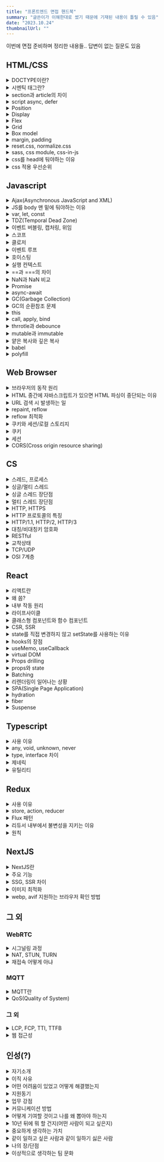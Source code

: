 ```yaml
---
title: "프론트엔드 면접 핸드북"
summary: "글쓴이가 이해한대로 썼기 때문에 기재된 내용이 틀릴 수 있음"
date: "2023.10.24"
thumbnailUrl: ""
---
```


이번에 면접 준비하며 정리한 내용들.. 답변이 없는 질문도 있음

## HTML/CSS

<details>
<summary>DOCTYPE이란?</summary>

&nbsp;선언된 페이지의 HTML 버전이 무엇인지를 웹 브라우저에 알려주는 역할을 하는 선언문

</details>

<details>
<summary>시멘틱 태그란?</summary>

&nbsp;의미있는 태그. 브라우저와 개발자는 태그 안에 들어있는 내용을 유추해가며 작업할 수 있다.

</details>

<details>
<summary>section과 article의 차이</summary>

&nbsp;`section`은 비슷한 특성의 컨텐츠를 담는 구역을 설정할 때 사용하고, `article`은 독립적인 내용들을 담을 때 사용

</details>

<details>
<summary>script async, defer</summary>

- async
  - HTML 파싱과 병렬적으로 스크립트를 다운받고, 다운로드가 끝난 시점에 HTML 파싱을 멈추고 스크립트 실행
  - 스크립트 내에 DOM을 조작하는 코드가 있다면 위험할 수 있음
- defer
    - HTML 파싱과 병렬적으로 스크립트를 다운받고, HTML 파싱이 완료된 이후에 스크립트 실행
</details>

<details>
<summary>Position</summary>

- static
    - 기본값으로, 요소들이 겹치지 않고 상 -> 하로 배치
- relative
    - 원래 배치되어야 할 위치에서 지정한 값만큼 떨어진 곳에 요소를 배치
- absolute
    - 가장 가까운 상위 요소(relative)의 위치를 기준으로 지정한 값만큼 떨어진 곳에 요소를 배치
- fixed
    - 웹 브라우저 화면 전체를 기준으로 배치. 스크롤을 하더라도 위치가 고정됨
- sticky
    - 설정한 위치(예를 들어, top: 10px)에 다다르기 전에는 static처럼 위치하다가 다다르면 fixed처럼 고정됨
</details>

<details>
<summary>Display</summary>

요소를 어떻게 보여줄지 지정
- none
    - 요소를 렌더링하지 않도록 설정
    - `visibility: hidden`과 달리 영역을 차지하지 않음
- block
    - 말 그대로 블럭모양
    - 줄바꿈이 일어남
- inline
    - 줄 형태, 안의 내용이 가로로 붙어있음
- inline-block
    - 블럭모양인데 안의 내용이 가로로 붙어있음
</details>

<details>
<summary>Flex</summary>

요소의 크기가 불분명하거나 동적인 경우에도, 각 요소를 정렬할 수 있는 효율적인 방법을 제공
</details>

<details>
<summary>Grid</summary>

- 2차원(행렬)의 레이아웃 시스템을 제공
- Flex는 비교적 단순한 1차원 레이아웃을 위하며, 더 복잡한 레이아웃을 위해 Grid를 사용
</details>

<details>
<summary>Box model</summary>

- 모든 HTML 요소는 박스 모양으로 구성
- HTML 요소를 padding, border, margin, content로 구분
</details>

<details>
<summary>margin, padding</summary>

border 기준으로 `margin`은 바깥, `padding`은 안쪽 여백을 의미
</details>

<details>
<summary>reset.css, normalize.css</summary>

- reset.css
    - 브라우저별로 각각 태그에 대한 기본 스타일링이 다르기 때문에, 기본적인 것들을 초기화해 사용
- normalize.css
    - 기존에 있던 것들을 최대한 훼손시키지 않고 이용
</details>

<details>
<summary>sass, css module, css-in-js</summary>

- css module
    - 클래스명이 충돌하는 단점을 극복
    - 간결한 클래스명을 이용해서 컴포넌트 단위로 스타일을 적용할 때 좋음
- sass
    - 변수 mixin 등이 있어 재사용성을 높힐 수 있음
    - 별도의 빌드단계를 거쳐 css 파일로 변환
    - import문을 사용해 변수처럼 사용 가능
- css-in-js
    - 자바스크립트 내에서 관리하기 때문에 내부응집도가 올라감
    - 동적으로 css를 변경하기 쉬움
</details>

<details>
<summary>css를 head에 둬야하는 이유</summary>

&nbsp;페이지가 처음 로드되면, HTML과 CSS가 파싱되는데 HTML은 DOM을 만들고, CSS는 CSSOM을 만든다. 2가지 모두 웹사이트에서 시각적인 부분을 만드는데 필요하기 때문에 빨리 읽어야함
</details>

<details>
<summary>css 적용 우선순위</summary>

1. `!important`
2. inline css
3. id
4. class, 추상클래스
5. 태그
6. 상위요소에 지정된 css
</details>

## Javascript

<details>
<summary>Ajax(Asynchronous JavaScript and XML)</summary>

&nbsp;클라이언트와 서버가 XML 데이터를 주고 받는 기술.

&nbsp;기존에는 클라이언트에서 서버로 요청을 보내고 응답을 받으면 다시 화면을 갱신해야 했고, 이 과정에서 많은 리소스가 낭비되었다. 이 문제를 해결하기 위해 Ajax는 페이지에서 필요한 일부만 갱신할 수 있도록 XMLHttpRequest 객체를 서버로 요청한다. 이로 인해 자원과 시간을 많이 아낄 수 있다.
</details>

<details>
<summary>JS를 body 맨 밑에 둬야하는 이유</summary>

&nbsp;HTML과 CSS가 모두 동작한 다음에 불러오기 때문에 미완성된 화면이 오랫동안 지속되지 않고, DOM 파싱이 완료된 시점에 실행되기 때문에 따로 추가 설정을 할 필요가 없다.
</details>

<details>
<summary>var, let, const</summary>

- var
    - 재선언, 재할당 가능
    - 함수 스코프
- let
    - 재할당
    - 블록 스코프
- const
    - 블록 스코프
</details>

<details>
<summary>TDZ(Temporal Dead Zone)</summary>

&nbsp;호이스팅이 일어났을 때, let, const는 var처럼 자동으로 초기값을 할당하지 않는다. 그래서 선언 전에 사용하려고 하면 메모리에 해당 변수가 존재하지 않아 ReferenceError를 발생시킨다. 이처럼 변수가 선언되고 해당 변수에 값이 할당되기 전까지를 TDZ라고 한다.
</details>

<details>
<summary>이벤트 버블링, 캡처링, 위임</summary>

- 버블링
    - 이벤트가 상위의 화면 요소들로 전달되는 특성
    - 거품이 점점 커진다 생각..
- 캡처링
    - 이벤트 버블링과 반대 방향으로 진행되는 이벤트 전파 방식
    - `event.stopPropagation()`로 막을 수 있음
- 이벤트 위임
    - 하위 요소에 이벤트를 따로따로 붙이지 않고, 상위 요소에서 하위 요소의 이벤트들을 제어하는 방식
    - 캡처링 이용
</details>

<details>
<summary>스코프</summary>

&nbsp;변수에 접근할 수 있는 범위
</details>

<details>
<summary>클로저</summary>

- 외부 함수에 접근할 수 있는 내부 함수 혹은 이러한 원리를 일컫는 용어
- 렉시컬 스코프(함수를 어디에 선언하였는지에 따라 결정되는 스코프)에 대한 참조와 함께 묶인 함수의 조합
- 장점
    - 데이터 보존
    - 캡슐화
    - 모듈화에 유리
- 예제
    - `myFunc = makeFunc()` 여기서 myFunc에는 displayName 함수가 할당되는데 myFunc() 여기서 console.log가 정상적으로 찍힘 왜?
        ```javascript
        function makeFunc() {
            const name = "Mozilla";
            function displayName() {
                console.log(name);
            }
            return displayName;
        }

        const myFunc = makeFunc();
        myFunc();
        ```
    - `makeFunc()`이 실행될 때 `name` 변수가 있는 환경에 대한 참조를 유지하기 때문
</details>

<details>
<summary>이벤트 루프</summary>

&nbsp;자바스크립트는 싱글 스레드 기반 언어이다. 스레드가 하나라는 말은 곧, 동시에 하나의 작업만을 처리할 수 있다는 말이다. 하지만 실제로 자바스크립트가 사용되는 환경을 생각해보면 많은 작업이 동시에 처리되고 있는 걸 볼 수 있다. 어떻게 된 일일까...

1. 모든 비동기 API들은 작업이 완료되면 콜백 함수를 태스크큐에 추가
2. 이벤트 루프는 '현재 실행 중인 태스크가 없을 때'(주로 콜스택이 비워졌을 때) 태스크큐의 실행가능한 첫 번째 태스크를 꺼내와 콜스택으로 보낸다.

- 마이크로 태스크 큐
    - promise callback
    - async function
    - queueMicrotask
    - process.nextTick()
    - 마이크로 태스크 큐를 우선적으로 처리
</details>

<details>
<summary>호이스팅</summary>

&nbsp;코드를 실행하기 전에 `var` 선언문과 `function` 선언문을 해당 스코프의 최상단으로 끌어올리는 것

&nbsp;함수 호이스팅이 발생하는 원인은 자바스크립트 변수 생성과 초기화가 분리되어 진행되기 때문
</details>

<details>
<summary>실행 컨텍스트</summary>

- 실행할 코드에 제공할 환경 정보들을 모아놓은 객체
- 자바스크립트는 동일한 환경에 있는 환경 정보들을 모든 실행 컨텍스트를 콜스택에 쌓아올린 후 실행하여 코드의 환경과 순서를 보장할 수 있게 됨

- 전역 컨텍스트 하나 생성 후, 함수 호출 시마다 컨텍스트가 생김
- 컨텍스트 생성 시, 컨텍스트 안에 변수객체, scope chain, this가 생성됨
- 컨텍스트 생성 후 함수가 실행되는데, 사용되는 변수들은 변수객체 안에서 값을 찾고, 없다면 스코프 체인을 따라 올라가며 찾음
- 함수 실행이 마무리되면 해당 컨텍스트는 사라짐
- 페이지가 종료되면 전역 컨텍스트가 사라짐(클로저 제외)
</details>

<details>
<summary>==과 ===의 차이</summary>

- ==는 변수의 값 비교
- ===는 변수의 유형을 고려해 비교
</details>

<details>
<summary>NaN과 NaN 비교</summary>

- NaN은 숫자가 아님을 나타냄 (Not a Number)
- 다른 NaN과 같지 않음
</details>

<details>
<summary>Promise</summary>

자바스크립트 비동기 처리에 사용되는 객체
- Pending(대기)
    - new Promise() 메서드를 호출하면 이 상태
- Fulfilled(이행)
    - resolve()를 실행하면 then을 이용해 처리 결과 값을 받을 수 있는 상태
- Rejected(실패)
    - reject()를 호출하면 실패 상태가 되고, catch로 에러를 받을 수 있는 상태
</details>

<details>
<summary>async-await</summary>

&nbsp;기존의 비동기 처리 방식인 콜백 함수와 Promise의 단점을 보완하고 개발자가 읽기 좋은 코드로 작성할 수 있게 도와줌
</details>

<details>
<summary>GC(Garbage Collection)</summary>

&nbsp;메모리 할당을 추적하고 할당된 메모리 블럭이 더이상 필요하지 않게 되었는지를 판단하여 메모리를 회수하는 것
</details>

<details>
<summary>GC의 순환참조 문제</summary>

- 레퍼런스 카운팅
    - 메모리 할당과 해제가 한 블럭 이내에서 이뤄질 수 없는 경우 사용
    - 동적으로 할당된 메모리를 참조하는 객체의 수
    - 레퍼런스 카운트는 처음 선언을 할 때 값이 1이 되고 카운트 값이 0이 되는 순간 메모리에서 제거됨
- 순환 참조 문제
    - 두 객체가 서로 참조하는 속성으로 생성되어 순환 구조를 생성한 경우, 스코프를 벗어나더라도 두 객체가 서로를 참조하므로 레퍼런스 카운트가 0이 되지 않음
    - 레퍼런스 카운팅으로 해결할 방법이 없음
    - 메모리 누수의 원인이 됨
- Mark & Sweep
    - 자바스크립트 엔진에서 이 알고리즘을 사용
    - 최적화 없이 구현 시, 전체 객체를 탐색하므로 엔진에 영향을 미침
    - 시작하는 노드를 루트라고 하고 사용되는 메모리 공간과 출처를 연결, 루트가 참조하고 있는 모든 객체를 방문해 마크하고, 마크되지 않은 모든 객체를 메모리에서 삭제
</details>

<details>
<summary>this</summary>

- 자신이 속한 객체 또는 자신이 생성할 인스턴스를 가리키는 자기 참조변수
- 함수를 호출한 객체를 의미
- this는 어떤 위치에 있느냐, 어디서 호출하느냐, 어떤 함수에 있느냐에 따라 참조값이 달라지는 특성이 있어 사용 시 주의해야함
    - 일반 함수로 호출할 경우, 글로벌 객체(window)
    - 메서드로 호출할 경우 이를 호출한 객체
    - call, apply, bind 사용 시, 메서드에 첫 번째 인수로 전달하는 객체
- 바인딩이란?
    - 식별자와 값을 연결하는 과정
    - 변수선언은 변수 이름과 확보된 메모리 공간의 주소를 바인딩 하는 것
</details>

<details>
<summary>call, apply, bind</summary>

&nbsp;함수를 실행하고 함수의 첫 번째 인자로 전달하는 값에 `this` 바인딩
- call
    - 두 번째 인자부터 차례로 **값**을 전달
- apply
    - 인자를 **배열**로 전달
- bind
    - 함수를 실행하지 않고, 새로운 함수를 반환
    - 반환된 새로운 함수를 실행해야 원본 함수가 실행됨

</details>

<details>
<summary>thrrotle과 debounce</summary>

- debounce
    - 이벤트를 그룹화하여 특정시간이 지난 후, 하나의 이벤트만 발생하도록 하는 기술
    - 검색어 자동완성에 많이 사용
- throttle
    - 이벤트를 일정한 주기마다 발생하도록 하는 기술
    - 스크롤 이벤트에 많이 사용
</details>

<details>
<summary>mutable과 immutable</summary>

- mutable
    - 변할 수 있음
    - 참조타입(객체, 배열, 함수)
    - 해당 데이터 주소를 찾아서 값을 변경함
- immutable
    - 불변
    - 원시타입(String, Number, Boolean, Null, Undefined)
    - 해당 데이터 주소와 별개의 새로운 주소에 값이 할당
</details>

<details>
<summary>얕은 복사와 깊은 복사</summary>

- 얕은 복사
    - 객체 복사 시, 원본 값과 복사된 값이 같은 참조(= 메모리 주소)를 가리키는 것
    - 얕은 복사 후, 해당 변수를 재사용하여 수정한다면 원본 값도 변하므로 주의
    - `Object.assign()`, 전개 구문
- 깊은 복사
    - 복사된 객체가 다른 주소를 참조하며 내부의 값만 복사
    - 재귀함수, `JSON.parse()`, `JSON.stringify()` 이용

</details>

<details>
<summary>babel</summary>

&nbsp;트랜스파일러로, 모던 자바스크립트 코드를 구 표준을 준수하는 코드로 변환해줌

</details>

<details>
<summary>polyfill</summary>

&nbsp;개발자가 특정 기능이 기원되지 않는 브라우저를 위해 사용할 수 있는 코드 조각이나 플러그인. 브라우저에서 지원하지 않는 기능들에 대한 호환성 작업을 채워넣는다고 해서 `polyfill`이라 칭함

</details>

## Web Browser

<details>
<summary>브라우저의 동작 원리</summary>

1. 렌더링 엔진은 먼저 HTML을 파싱해서 DOM 트리 구축
2. CSS 파싱 CSSOM 트리 구축
3. 자바스크립트 실행
4. DOM + CSSOM 렌더 트리 구축
5. 화면에 배치(Layout + reflow)
6. 그리기(paint)

</details>

<details>
<summary>HTML 중간에 자바스크립트가 있으면 HTML 파싱이 중단되는 이유</summary>

- 자바스크립트는 DOM을 변경시킬 수 있음
- 스크립트가 아직 그려지지 않은 DOM 트리 노드에 접근 시, 오류 발생 가능성이 있음
- body 태그 최하단에 script 태그 삽입 권장
</details>

<details>
<summary>URL 검색 시 발생하는 일</summary>

1. 웹 브라우저가 해당 도메인의 IP 주소 탐색
    - 캐시 확인 후 없을 경우, DNS 서버에서 IP 주소 탐색
2. 웹 브라우저가 서버와의 TCP 연결 시작
3. 웹 브라우저가 HTTP 요청을 서버로 전송
4. 웹 서버가 요청을 수행하고 응답 전송
5. 웹 브라우저가 콘텐츠 렌더링
</details>

<details>
<summary>repaint, reflow</summary>

- repaint
    - 웹 페이지의 일부 또는 전부를 다시 처리하고 그려야 할 때
    - 생성된 DOM 노드의 너비, 높이 위치 등을 변경했을 때 영향을 받는 모든 노드의 수치를 계산하여 렌더트리 재생성
- reflow
    - 변경된 요소를 화면에 그리는 작업
    - repaint 이후에 필히 실행됨
    - reflow만 일어나는 작업
        - visibility, background-color, outline, opacity
        - 다른 노드에 영향을 주지 않고 발생하기 때문
</details>

<details>
<summary>reflow 최적화</summary>

- 애니메이션은 position fixed 또는 absolute로 설정
- transform 속성은 reflow가 일어나지 않음
- 안 쓰는 노드는 렌더트리에서 제외시키기
- table 태그 지양
    - 테이블 컨텐츠는 컨텐츠 변경 시 테이블 너비가 다시 계산되고 모든 셀의 reflow가 발생
- inline style 최소화
    - HTML 파싱 시 레이아웃에 영향을 미쳐 reflow 발생
</details>

<details>
<summary>쿠키와 세션/로컬 스토리지</summary>

- 쿠키
    - 저장공간이 4KB로 적음
- 세션 스토리지
    - 브라우저 종료 시 날아감
- 로컬 스토리지
    - 브라우저에 남아있음

</details>

<details>
<summary>쿠키</summary>

- 일정 시간동안 데이터 보관
- 서버에 접속 시, 접속한 클라이언트 정보를 PC에 저장했다가 재사용
- 클라이언트에서 쿠키 설정하는 방법
    - `document.cookie = "test=test"`로 세팅
- 서버에서 쿠키 설정하는 방법
    - 응답 헤더에 'Set-Cookie' 설정
- 서버에서 쿠키를 세팅하면 XSS 공격에 취약한데 어떻게 해결?
    - 응답 헤더에 `Set-Cookie` 설정 시 HttpOnly 옵션 세팅
        ```java
        response.setHeader("Set-Cookie", "test=test; HttpOnly");
        ```

</details>

<details>
<summary>세션</summary>

</details>

<details>
<summary>CORS(Cross origin resource sharing)</summary>

- 요청 헤더의 origin과 응답 헤더의 origin 비교 -> origin의 프로토콜(http, https), 호스트, 포트 중 하나라도 다르면 CORS 에러 발생
- 발생 주체는 브라우저
- 서버에서 응답 헤더에 `Access-Control-Allow-Origin`에 허용 출처를 내려보내 해결
- Preflight
    - 본 요청 보내기 전에 안전한 요청인지 확인을 위해 브라우저에서 보내는 예비 요청
    - HTTP 메소드 중 OPTIONS라는 요청이 사용됨
    - preflight 요청을 캐싱시키는 방법
        - 응답 헤더의 `Access-ControlMax-Age` 캐싱 시간 명시

</details>

## CS

<details>
<summary>스레드, 프로세스</summary>

- 스레드
    - 프로세스가 할당받은 자원을 이용하는 실행의 단위
    - 프로세스 내의 Heap, Data, Code 영역을 공유
    - 각각 Stack과 PC 레지스터 값 보유
    - 프로세스 하나를 사용하기 위해 소요되는 시간을 줄이고 효율을 높이기 위해 등장
    - 별도의 Stack을 가지지만 Heap은 공유하므로 서로 다른 스레드에서 가져와 읽고 쓰기 가능
- 프로세스
    - 프로그램이 돌아가고 있는 상태
    - Stack, Heap, Data, Text 영역으로 구성되어 할당
    - 메모리에 별도의 주소 공간에서 실행되기 때문에 다른 프로세스의 변수나 자료구조에 접근 불가
</details>

<details>
<summary>싱글/멀티 스레드</summary>

- 싱글스레드
    - 하나의 프로세스에서 하나의 스레드로만 실행
- 멀티스레드
    - CPU의 최대 활용을 위해 프로그램의 둘 이상을 동시에 실행하는 기술
    - 이는 컨텍스트 스위칭을 통해 이루어짐
</details>

<details>
<summary>싱글 스레드 장단점</summary>

- 장점
    - 컨텍스트 스위칭 필요없음
    - 자원접근 동기화 고려하지 않아도 됨
    - 단순히 CPU만을 사용하는 계산작업이라면, 오히려 멀티스레드보다 싱글스레드로 프로그래밍하는 것이 더 효율적
    - 프로그래밍 난이도가 쉽고, CPU, 메모리를 적게 사용
- 단점
    - 여러 개의 CPU를 활용하지 못함
    - 연산량이 많은 작업을 하는 경우, 그 작업이 완료되어야 다른 작업을 수행할 수 있음
    - 싱글 스레드 모델은 에러 처리를 못하는 경우 멈춤(멀티 스레드 모델은 에러 발생 시 새로운 스레드를 생성하여 극복)

</details>

<details>
<summary>멀티 스레드 장단점</summary>

- 장점
    - 프로그램의 일부분(스레드 중 하나)이 중단되거나 긴 작업을 수행하더라도 프로그램의 수행이 계속 되어 사용자에 대한 **응답성**이 증가
    - 프로세스 내 자원들과 메모리를 공유하기 때문에 메모리 공간과 시스템 자원 소모가 줄어듦(**경제성**)
    - 다중 CPU 구조에서는 각각의 스레드가 다른 프로세서에서 병렬로 수행될 수 있으므로 병렬성이 증가(**멀티프로세서의 활용**)
- 단점
    - 컨텍스트 스위칭, 동기화 등의 이유 때문에 싱글 코어 멀티 스레딩은 스레드 생성 시간이 오히려 오버헤드로 작용해 싱글 스레드보다 느림
    - 스레드는 힙, 데이터 영역을 공유하기 때문에 타 스레드가 사용 중인 값에 접근하여 이상한 값을 읽어올 수 있기 때문에 **동기화가 필요함**
    - 멀티 스레딩을 위해서는 운영체제의 지원이 필요
    - 멀티 스레드 모델은 프로그래밍 난이도가 높으며, 스레드 수만큼 자원을 많이 사용
</details>

<details>
<summary>HTTP, HTTPS</summary>

- HTTP
    - Hypertext Transfer Protocol
    - 서로 다른 시스템들 사이에 통신을 주고 받게 해주는 가장 기본적인 프로토콜
- HTTPS
    - Hypertext Transfer Protocol Secure
    - HTTP에 데이터 암호화가 추가된 프로토콜
    - HTTPS를 사용하기 위해서는 인증된 기관 CA(Certificate Authority)에 공개키를 전송하여 인증서를 발급받아야 함
</details>

<details>
<summary>HTTP 프로토콜의 특징</summary>

- 클라이언트-서버 구조로 되어있음
- 무상태 프로토콜(Stateless)
    - 서버가 클라이언트의 이전 상태를 보존하지 않음
    - 이때문에 로그인 상태를 유지하려면 다른 방법을 이용해야함
- 비연결성(Connectionless)
    - 클라이언트가 서버의 응답을 받으면 연결을 끊어버림
    - 서버의 자원을 효율적으로 관리
</details>

<details>
<summary>HTTP/1.1, HTTP/2, HTTP/3</summary>

- HTTP/1.1
    - 연결(Connection) 하나 당 하나의 요청을 처리
    - 매 요청마다 중복된 헤더를 전송하게 되어 무거운 헤더가 단점
- HTTP/2
    - 연결 하나로 동시에 여러 개의 메시지를 주고 받을 수 있음
    - 클라이언트가 여러 번 중복 요청 시 HPACK 압축 방식을 이용한 헤더 압축 전송
- HTTP/3
    - 1.1, 2.0과 달리 UDP 기반 프로토콜인 QUIC를 이용해 통신
    - 안전하고 암호화된 방식으로만 수행될 수 있음
</details>

<details>
<summary>대칭/비대칭키 암호화</summary>

- 대칭키 암호화
    - 클라이언트와 서버가 동일한 키를 사용해서 암호화와 복호화를 진행
    - 키가 노출되면 매우 위험할 수 있지만 연산속도가 빠름
- 비대칭키 암호화
    - 1개의 쌍으로 구성된 공개키와 개인키를 이용해 암호화와 복호화를 진행
    - 키가 노출되어도 비교적 안전할 수 있지만 연산속도가 느림

</details>

<details>
<summary>RESTful</summary>

</details>

<details>
<summary>교착상태</summary>

</details>

<details>
<summary>TCP/UDP</summary>

</details>

<details>
<summary>OSI 7계층</summary>

</details>

## React

<details>
<summary>리액트란</summary>

&nbsp;UI 구축을 위한 자바스크립트 라이브러리
</details>

<details>
<summary>왜 씀?</summary>

- 가상 돔의 사용으로 앱 성능 향상
- 클라이언트, 서버 사이드 렌더링 지원 가능
- 컴포넌트 기반 작업으로 효율적인 코드 분리 가능
- 가독성이 높아 유지보수가 비교적 쉬움
- 많은 커뮤니티
</details>

<details>
<summary>내부 작동 원리</summary>

&nbsp;virtual DOM이 변경될 때 실제 DOM을 변경하도록 되어있음(재조정)
</details>

<details>
<summary>라이프사이클</summary>

- componentDidMount
- render
- componentDidUpdate
- componentWillUnmount
</details>

<details>
<summary>클래스형 컴포넌트와 함수 컴포넌트</summary>

- 클래스형 컴포넌트
    - 여러 단계의 상속으로 이루어짐
    - 라이프 사이클을 가짐
- 함수 컴포넌트
    - hook을 사용해 라이프 사이크에 따른 동작
    - 가독성이 좋음
</details>

<details>
<summary>CSR, SSR</summary>

- CSR(Client Side Rendering)
    - 클라이언트쪽에서 렌더링이 일어남
    - 첨에 빈 페이지이다가 HTML, JS 다운로드 후 렌더링

- SSR(Server Side Rendering)
    - 서버쪽에서 렌더링이 끝난 후 클라에 전달
    - 서버에서 HTML 전달 -> 첨에 HTML 렌더링된 상태
    - 자바스크립트 다운로드, 컴파일 후 상호작용 가능

- 첫 페이지 로딩시간은 SSR이 평균적으로 빠름
- 다른 페이지로 이동 시, SSR은 처음과 동일한 과정 반복 -> CSR이 평균적으로 빠름
- SEO 대응은 SSR이 용이
    - 대부분의 웹 크롤러들은 JS를 실행시키지 못하고 HTML에서만 컨텐츠를 수집하기 때문

</details>

<details>
<summary>state를 직접 변경하지 않고 setState를 사용하는 이유</summary>

- state는 불변성을 유지해야함
- 얕은 비교를 통해 리렌더링을 실행하는데, state가 참조형일 때 동일 참조일 경우 리렌더링을 실행하지 않음
</details>

<details>
<summary>hooks의 장점</summary>

- 로직의 재사용
- 관리가 쉬움
- 가독성이 좋음
- 코드가 간결함
</details>

<details>
<summary>useMemo, useCallback</summary>

- useMemo
    - 메모이제이션된 값을 반환
- useCallback
    - 메모이제이션된 함수를 반환
</details>

<details>
<summary>virtual DOM</summary>

&nbsp;DOM을 가볍게 만든 자바스크립트 표현
</details>

<details>
<summary>Props drilling</summary>

&nbsp;props를 오로지 하위 컴포넌트로 전달하는 용도로만 쓰이는 컴포넌트들을 여러개 거쳐 데이터를 전달하는 과정
</details>

<details>
<summary>props와 state</summary>

- props
    - 부모에서 자식 컴포넌트로 전달하는 읽기 전용 데이터
- state
    - 본인 컴포넌트 내부에서 관리하는 변경 가능한 데이터
</details>

<details>
<summary>Batching</summary>

- state가 변경되었을 때, render 함수가 여러번 호출되는 것을 방지하기 위해 한 번만 호출하도록 하는 것
- 여러 개의 상태 변경을 한 번에 묶어서 처리
</details>

<details>
<summary>리렌더링이 일어나는 상황</summary>

- state가 변경됐을 때
- props가 변경됐을 때
- 부모 컴포넌트가 리렌더링 될 때
- forceUpdate 함수가 실행될 때
</details>

<details>
<summary>SPA(Single Page Application)</summary>

- 뭐임?
    - 모든 리소스를 최초에 한 번 다운로드하고, 이후에 새로운 데이터 요청 시 필요한 데이터만을 전달받아 페이지를 갱신
    - CSR 방식으로 렌더링
- 장점
    - 빠른 페이지 이동 가능 및 깜빡거림이 없음
    - 필요한 리소스만 부분적으로 로딩
    - 모듈화 또는 컴포넌트별 개발이 용이
- 단점
    - 처음에 모든 리소스를 한번에 다운로드 하기 때문에 초기 구동 속도가 느림
    - SEO가 어려움(검색 엔진이 앱 로딩 전 빈 상태의 코드를 크롤링하기 때문)
    - 코드가 외부에 노출됨
</details>

<details>
<summary>hydration</summary>

&nbsp;서버단에서 정적 페이지를 렌더링, JS파일 번들링 후 클라단에 보내주는데(SSR).. 그 DOM에는 이벤트가 하나도 없는 메마른 상태일 것. 그래서 인제 hydration(직역하면 수분 보충) 그 DOM 노드들에 이벤트 핸들러를 매칭시켜 동적으로 상호작용 하도록 촉촉하게 바꿔주는.. 수분 보충해주는 그런.. 그런 것

&nbsp;React v16~ `React.hydrate`
</details>

<details>
<summary>fiber</summary>

- React v16 전까지 재귀방식의 알고리즘을 virtualDom의 재조정에 사용
- 변경해야 할 노드가 너무 많은 경우 콜스택이 다 비게 될 때까지 메인 스레드가 다른 작업을 못함
- 재귀동작에서 체인형 링크드 리스트로 수정
- 특정 작업에 우선순위를 매겨 작업의 작은 조각들을 동시적으로 일시 정지, 재가동 할 수 있게 함
</details>

<details>
<summary>Suspense</summary>

- 컴포넌트 Lazy Loading이나 Data Fetching 등의 비동기 처리를 하는 동안 fallback 화면을 띄워줌
- Relay, SWR, React-Query, Recoil 지원
</details>

## Typescript

<details>
<summary>사용 이유</summary>

- 오류를 잡아내기 쉬움(컴파일 단계에서 오류 잡기 가능)
- 생산성 향상
- 코드 유지보수성 향상
</details>

<details>
<summary>any, void, unknown, never</summary>

- any
    - 예외
    - 모든 타입의 변수에 any 타입 값을 할당 가능하고, any 타입의 변수에 모든 값을 할당 가능함
- unknown
    - 모든 타입의 상위 개념
    - unknown 타입의 변수에 모든 값을 할당 가능
- never
    - 최하위 개념
    - never 타입에 아무것도 할당 불가 그러나 아무 타입의 변수에 never 타입 변수 할당 가능
- void
    - undefined의 상위 개념
    - void 반환으로 선언한 함수에서 undefined를 반환해도 오류 발생하지 않음

</details>

<details>
<summary>type, interface 차이</summary>

- type
    - 원시 타입
    - 튜플 타입
    - 함수 타입
    - 유니온 타입
    - 매핑된 타입
- interface
    - 객체 타입 정의 또는 타입 사용할 필요가 없을 경우
    - 자동 병합을 활용해야할 경우
</details>

<details>
<summary>제네릭</summary>

&nbsp;타입을 파라미터처럼 사용하는 것

</details>

<details>
<summary>유틸리티</summary>

- 이미 정의해 놓은 타입을 변환할 때 사용하기 좋은 문법
- Partial(부분집합)
- Pick(몇 개 찝어 쓰기)
- Omit(몇 개 버리고 쓰기)
</details>

## Redux

<details>
<summary>사용 이유</summary>

- Props drilling 문제 해결
- devtool이 있음

</details>

<details>
<summary>store, action, reducer</summary>

- store
    - 상태가 관리되는 곳
- action
    - 앱에서 스토어에 보낼 데이터
- reducer
    - action을 reducer에 전달하면 reducer가 store의 상태를 업데이트
    - action을 reducer에 전달하려면 dispatch 메소드 사용

</details>

<details>
<summary>Flux 패턴</summary>

&nbsp;사용자 입력을 기반으로 Action을 만들고, Action을 Dispatcher에 전달하여 Store의 데이터를 변경한 뒤 View에 반영하는 단방향 데이터 흐름
</details>

<details>
<summary>리듀서 내부에서 불변성을 지키는 이유</summary>

&nbsp;참조값을 비교하여 상태변화를 감지하기 때문
</details>

<details>
<summary>원칙</summary>

1. 상태는 store에서 집중관리
2. 상태는 불변하며, action만이 상태교체를 요청할 수 있음
3. 변화는 순수함수(reducer)로 작성해야함
</details>

## NextJS

<details>
<summary>NextJS란</summary>

&nbsp;vercel에서 개발한 리액트 프레임워크
</details>

<details>
<summary>주요 기능</summary>

- hot reloading
- automatic routing
- single file components
- server rendering
- code splitting
등등
</details>

<details>
<summary>SSG, SSR 차이</summary>

&nbsp;SSG는 빌드 시간에 만들어진 HTML을 요청에 따라 재사용한다(블로그, 마켓팅 사이트 등 요청에 따라 응답이 매번 변화하지 않는 사이트에 사용). 그에 반해 SSR의 경우, 요청에 따라 그때그때 HTML을 생성한다(실시간으로 요청에 따라 응답이 다른 사이트에 사용).
</details>

<details>
<summary>이미지 최적화</summary>

1. 디바이스 사이즈에 따른 이미지 크기 조정
2. 이미지가 로드될 때 레이아웃이 변경되는 것을 방지
3. lazy loading(placeholder 설정 가능)를 통한 빠른 페이지 로드
</details>

<details>
<summary>webp, avif 지원하는 브라우저 확인 방법</summary>

요청 헤더에 Accept로 지원하는 확장자를 실어보냄
</details>

## 그 외

### WebRTC
<details>
<summary>시그널링 과정</summary>

1. A SDP 오퍼 생성 후 시그널링 채널을 통해 원격 피어에 전달
2. B 오퍼 수신 후 오퍼 설정, 시그널링 채널을 통해 답변 전송
3. A 답변 받은 후 setLocalDescription을 사용해 설정
4. STUN 또는 TURN 서버를 사용해 RTCPeerConnection 객체를 생성
5. peerConnection에 connectionstatechange 이벤트 받아서 connected 상태일 경우 성공적 연결
</details>

<details>
<summary>NAT, STUN, TURN</summary>

- NAT(Network Address Translation)
    - Private IP를 Public IP와 1:1로 대응시켜 변화하는 장치
- ICE(Interactive Connectivity Establishment)
    - ICE는 두 단말이 서로 통신할 수 있는 최적의 경로를 찾을 수 있도록 도와주는 프레임워크
    - ICE는 혼자 작동하지 않으며 STUN, TURN 서버 사용
- STUN(Session Traversal Utilities for NAT)
    - 해당 Peer의 Public IP 주소를 보내는 역할
    - 두 Peer가 같은 NAT 환경에 있을 경우나 NAT의 보안 정책이 엄격할 때는 좋지 않음
- TURN(Traversal Using Relays around NAT)
    - 각 Peer들이 TURN 서버를 경유하여 통신
    - STUN에 비해 리소스 낭비가 심함
</details>

<details>
<summary>재접속 어떻게 아냐</summary>

&nbsp;`connectionstatechange` 이벤트에서 disconnected 떴다가 재접속되면 connected 이벤트가 날아옴
</details>

### MQTT

<details>
<summary>MQTT란</summary>

&nbsp;Publisher, Broker, Subscriber 구조로 이루어져 Publisher가 Topic을 발행하고, Subscriber는 Topic을 구독한다. Broker는 중계자 역할을 하며, 1:1, 1:N 통신이 가능하다.
</details>

<details>
<summary>QoS(Quality of System)</summary>

&nbsp;서비스의 품질 단계 설정
- 0단계
    - 메시지를 보내고 잘 갔는지 확인 하지 않음
- 1단계
    - 메시지가 전달되었다는 신호를 받고, 신호가 안 오면 올 때까지 계속해서 메시지를 전송
    - 메시지를 중복으로 발행할 가능성이 있음
- 2단계
    - 4way handshaking을 사용하여 정확히 한 번의 메시지 전송을 보장하는 방법
</details>

### 그 외

<details>
<summary>LCP, FCP, TTI, TTFB</summary>

- LCP(Largest Contentful Paint)
    - 용량 젤 큰 컨텐츠 표시되는 시점
- FCP(First Contentful Paint)
    - 컨텐츠의 일부가 화면에 렌더링될 때까지의 시간
- TTI(Time To Interactive)
    - 웹 페이지가 완전히 상호작용 가능하게된 시간
- TTFB(Time To First Byte)
    - 페이지 요청 시, 서버에서 데이터의 첫 번째 바이트가 도착하는 시간

</details>

<details>
<summary>웹 접근성</summary>

- 장애인이나 고령자분들이 웹 사이트에서 제공하는 정보를 비장애인과 동등하게 접근하고 이용 할 수 있도록 보장하는 것
- 적절한 대체텍스트
- 색에 무관한 콘텐츠 인식
- 키보드만으로 사용 가능하도록
- 응답시간 조절 가능하도록
- 정지 기능 제공
- 제목 제공
등등..
</details>

## 인성(?)

<details>
<summary>자기소개</summary>

</details>

<details>
<summary>이직 사유</summary>

</details>

<details>
<summary>어떤 어려움이 있었고 어떻게 해결했는지</summary>

</details>

<details>
<summary>지원동기</summary>

</details>

<details>
<summary>업무 강점</summary>

</details>

<details>
<summary>커뮤니케이션 방법</summary>

</details>

<details>
<summary>어떻게 기여할 것이고 나를 왜 뽑아야 하는지</summary>

</details>

<details>
<summary>10년 뒤에 뭐 할 건지(어떤 사람이 되고 싶은지)</summary>

</details>

<details>
<summary>중요하게 생각하는 가치</summary>

</details>

<details>
<summary>같이 일하고 싶은 사람과 같이 일하기 싫은 사람</summary>

</details>

<details>
<summary>나의 장/단점</summary>

</details>

<details>
<summary>이상적으로 생각하는 팀 문화</summary>

</details>